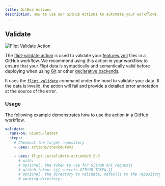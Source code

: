```yaml
---
title: GitHub Actions
description: How to use our GitHub Actions to automate your workflows.
---
```


## Validate

![Flipt Validate Action](/images/tooling/validate-action.png)

The [flipt-validate action](https://github.com/flipt-io/validate-action) is used to validate your [features.yml](/configuration/storage#flag-state-configuration) files in a GitHub workflow. We recommend using this action in your workflow to ensure that your Flipt data is syntactically and semantically valid before deploying when using [Git](https://www.flipt.io/docs/configuration/storage#git) or other [declarative backends](https://www.flipt.io/docs/configuration/storage#declarative).

It uses the [`flipt validate`](/cli/commands/validate) command under the hood to validate your data. If the data is invalid, the action will fail and provide a detailed error annotation at the source of the error.

### Usage

The following example demonstrates how to use the action in a GitHub workflow.

```yaml
validate:
  runs-on: ubuntu-latest
  steps:
    # Checkout the target repository
    - uses: actions/checkout@v3

    - uses: flipt-io/validate-action@v0.2.0
      # with:
      # Optional, the token to use for GitHub API requests
      # github-token: ${{ secrets.GITHUB_TOKEN }}
      # Optional, the directory to validate, defaults to the repository root
      # working-directory:
```
